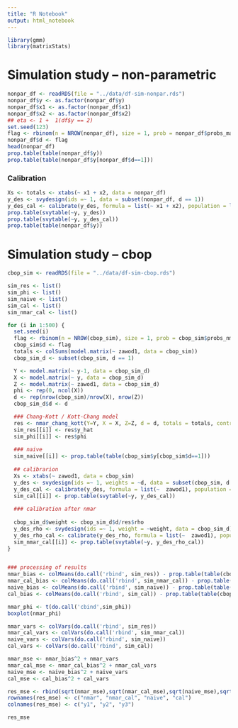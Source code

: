 ```yaml
---
title: "R Notebook"
output: html_notebook
---
```


```r
library(gmm)
library(matrixStats)
```

# Simulation study -- non-parametric 

```r
nonpar_df <- readRDS(file = "../data/df-sim-nonpar.rds")
nonpar_df$y <- as.factor(nonpar_df$y)
nonpar_df$x1 <- as.factor(nonpar_df$x1)
nonpar_df$x2 <- as.factor(nonpar_df$x2)
## eta <- 1 +  1(df$y == 2)
set.seed(123)
flag <- rbinom(n = NROW(nonpar_df), size = 1, prob = nonpar_df$probs_mar) 
nonpar_df$d <- flag
head(nonpar_df)
prop.table(table(nonpar_df$y))
prop.table(table(nonpar_df$y[nonpar_df$d==1]))
```

### Calibration

```r
Xs <- totals <- xtabs(~ x1 + x2, data = nonpar_df)
y_des <- svydesign(ids =~ 1, data = subset(nonpar_df, d == 1))
y_des_cal <- calibrate(y_des, formula = list(~ x1 + x2), population = list(Xs))
prop.table(svytable(~y, y_des))
prop.table(svytable(~y, y_des_cal))
prop.table(table(nonpar_df$y))
```


# Simulation study -- cbop


```r
cbop_sim <- readRDS(file = "../data/df-sim-cbop.rds")

sim_res <- list()
sim_phi <- list()
sim_naive <- list()
sim_cal <- list()
sim_nmar_cal <- list()

for (i in 1:500) {
  set.seed(i)
  flag <- rbinom(n = NROW(cbop_sim), size = 1, prob = cbop_sim$probs_nmar_2) 
  cbop_sim$d <- flag
  totals <- colSums(model.matrix(~ zawod1, data = cbop_sim))
  cbop_sim_d <- subset(cbop_sim, d == 1)

  Y <- model.matrix(~ y-1, data = cbop_sim_d)
  X <- model.matrix(~ y, data = cbop_sim_d)
  Z <- model.matrix(~ zawod1, data = cbop_sim_d)
  phi <- rep(0, ncol(X))
  d <- rep(nrow(cbop_sim)/nrow(X), nrow(Z))
  cbop_sim_d$d <- d

  ### Chang-Kott / Kott-Chang model
  res <- nmar_chang_kott(Y=Y, X = X, Z=Z, d = d, totals = totals, control = list(eps=0.00001, maxiter = 2000))
  sim_res[[i]] <- res$y_hat
  sim_phi[[i]] <- res$phi
  
  ### naive 
  sim_naive[[i]] <- prop.table(table(cbop_sim$y[cbop_sim$d==1]))
  
  ## calibrarion 
  Xs <- xtabs(~ zawod1, data = cbop_sim)
  y_des <- svydesign(ids =~ 1, weights = ~d, data = subset(cbop_sim, d == 1))
  y_des_cal <- calibrate(y_des, formula = list(~  zawod1), population = list(Xs))
  sim_cal[[i]] <- prop.table(svytable(~y, y_des_cal))
  
  ### calibration after nmar 
  
  cbop_sim_d$weight <- cbop_sim_d$d/res$rho
  y_des_rho <- svydesign(ids =~ 1, weight = ~weight, data = cbop_sim_d)
  y_des_rho_cal <- calibrate(y_des_rho, formula = list(~  zawod1), population = list(Xs))
  sim_nmar_cal[[i]] <- prop.table(svytable(~y, y_des_rho_cal))
}


### processing of results
nmar_bias <- colMeans(do.call('rbind', sim_res)) - prop.table(table(cbop_sim$y))
nmar_cal_bias <- colMeans(do.call('rbind', sim_nmar_cal)) - prop.table(table(cbop_sim$y))
naive_bias <- colMeans(do.call('rbind', sim_naive)) - prop.table(table(cbop_sim$y))
cal_bias <- colMeans(do.call('rbind', sim_cal)) - prop.table(table(cbop_sim$y))

nmar_phi <- t(do.call('cbind',sim_phi))
boxplot(nmar_phi)

nmar_vars <- colVars(do.call('rbind', sim_res))
nmar_cal_vars <- colVars(do.call('rbind', sim_nmar_cal))
naive_vars <- colVars(do.call('rbind', sim_naive))
cal_vars <- colVars(do.call('rbind', sim_cal))

nmar_mse <- nmar_bias^2 + nmar_vars
nmar_cal_mse <- nmar_cal_bias^2 + nmar_cal_vars
naive_mse <- naive_bias^2 + naive_vars
cal_mse <- cal_bias^2 + cal_vars

res_mse <- rbind(sqrt(nmar_mse),sqrt(nmar_cal_mse),sqrt(naive_mse),sqrt(cal_mse))
rownames(res_mse) <- c("nmar", "nmar_cal", "naive", "cal")
colnames(res_mse) <- c("y1", "y2", "y3")

res_mse
```

